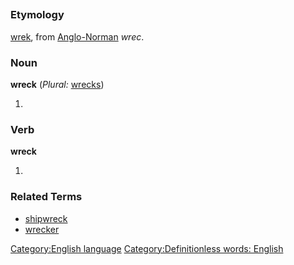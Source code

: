 =={{en}}==
[[Category:English language]]
===Etymology===
{{enm}} [[wrek]], from [[w:Anglo-Norman language|Anglo-Norman]] ''wrec''.
===Noun===
'''wreck''' (''Plural:'' [[wrecks]])

#{{stub}}
===Verb===
'''wreck'''

#{{stub}}
===Related Terms===
*[[shipwreck]]
*[[wrecker]]

[[Category:Definitionless words: English]]